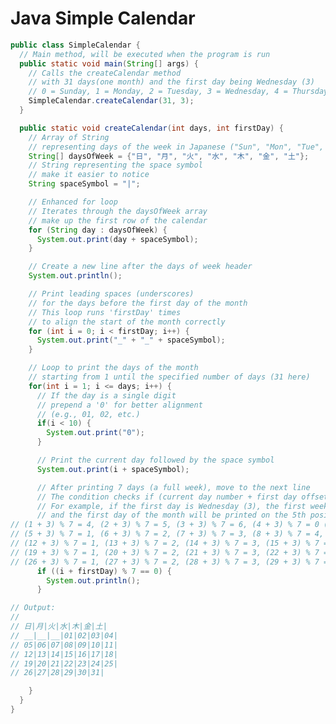 # Java Simple Calendar

```java
public class SimpleCalendar {
  // Main method, will be executed when the program is run
  public static void main(String[] args) {
    // Calls the createCalendar method
    // with 31 days(one month) and the first day being Wednesday (3)
    // 0 = Sunday, 1 = Monday, 2 = Tuesday, 3 = Wednesday, 4 = Thursday, 5 = Friday, 6 = Saturday
    SimpleCalendar.createCalendar(31, 3);
  }

  public static void createCalendar(int days, int firstDay) {
    // Array of String
    // representing days of the week in Japanese ("Sun", "Mon", "Tue", etc.)
    String[] daysOfWeek = {"日", "月", "火", "水", "木", "金", "土"};
    // String representing the space symbol
    // make it easier to notice
    String spaceSymbol = "|";

    // Enhanced for loop
    // Iterates through the daysOfWeek array
    // make up the first row of the calendar
    for (String day : daysOfWeek) {
      System.out.print(day + spaceSymbol);
    }

    // Create a new line after the days of week header
    System.out.println();

    // Print leading spaces (underscores)
    // for the days before the first day of the month
    // This loop runs 'firstDay' times
    // to align the start of the month correctly
    for (int i = 0; i < firstDay; i++) {
      System.out.print("_" + "_" + spaceSymbol);
    }

    // Loop to print the days of the month
    // starting from 1 until the specified number of days (31 here)
    for(int i = 1; i <= days; i++) {
      // If the day is a single digit
      // prepend a '0' for better alignment
      // (e.g., 01, 02, etc.)
      if(i < 10) {
        System.out.print("0");
      }

      // Print the current day followed by the space symbol
      System.out.print(i + spaceSymbol);

      // After printing 7 days (a full week), move to the next line
      // The condition checks if (current day number + first day offset) is divisible by 7
      // For example, if the first day is Wednesday (3), the first week will have 4 leading spaces
      // and the first day of the month will be printed on the 5th position
// (1 + 3) % 7 = 4, (2 + 3) % 7 = 5, (3 + 3) % 7 = 6, (4 + 3) % 7 = 0 (next line)
// (5 + 3) % 7 = 1, (6 + 3) % 7 = 2, (7 + 3) % 7 = 3, (8 + 3) % 7 = 4, (9 + 3) % 7 = 5, (10 + 3) % 7 = 6, (11 + 3) % 7 = 0 (next line)
// (12 + 3) % 7 = 1, (13 + 3) % 7 = 2, (14 + 3) % 7 = 3, (15 + 3) % 7 = 4, (16 + 3) % 7 = 5, (17 + 3) % 7 = 6, (18 + 3) % 7 = 0 (next line)
// (19 + 3) % 7 = 1, (20 + 3) % 7 = 2, (21 + 3) % 7 = 3, (22 + 3) % 7 = 4, (23 + 3) % 7 = 5, (24 + 3) % 7 = 6, (25 + 3) % 7 = 0 (next line)
// (26 + 3) % 7 = 1, (27 + 3) % 7 = 2, (28 + 3) % 7 = 3, (29 + 3) % 7 = 4, (30 + 3) % 7 = 5, (31 + 3) % 7 = 6
      if ((i + firstDay) % 7 == 0) {
        System.out.println();
      }

// Output:
//
// 日|月|火|水|木|金|土|
// __|__|__|01|02|03|04|
// 05|06|07|08|09|10|11|
// 12|13|14|15|16|17|18|
// 19|20|21|22|23|24|25|
// 26|27|28|29|30|31|

    }
  }
}
```
